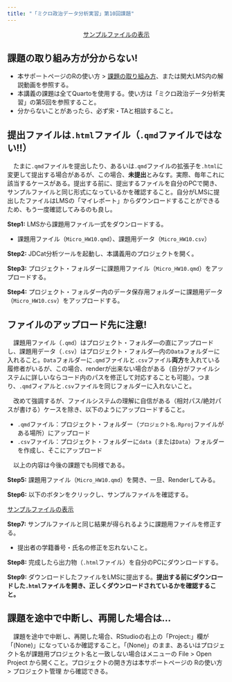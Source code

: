 ```yaml
---
title: "「ミクロ政治データ分析実習」第10回課題"
---
```


<center><a href="Data/Micro_HW10_Sample.html" class="btn btn-primary btn-lg" target="_blank" role="button"><i class="bi bi-window"></i> サンプルファイルの表示</a></center>

:::{.callout-important}
## 課題の取り組み方が分からない!

* 本サポートページのRの使い方 > [課題の取り組み方](../intro/homework.qmd)、または関大LMS内の解説動画を参照する。
* 本講義の課題は全てQuartoを使用する。使い方は「ミクロ政治データ分析実習」の第5回を参照すること。
* 分からないことがあったら、必ず宋・TAと相談すること。
:::

:::{.callout-important}
## 提出ファイルは`.html`ファイル（`.qmd`ファイルではない!!）

　たまに`.qmd`ファイルを提出したり、あるいは`.qmd`ファイルの拡張子を`.html`に変更して提出する場合があるが、この場合、**未提出**とみなす。実際、毎年これに該当するケースがある。提出する前に、提出するファイルを自分のPCで開き、サンプルファイルと同じ形式になっているかを確認すること。自分がLMSに提出したファイルはLMSの「マイレポート」からダウンロードすることができるため、もう一度確認してみるのも良し。
:::

**Step1:** LMSから課題用ファイル一式をダウンロードする。

- 課題用ファイル（`Micro_HW10.qmd`）、課題用データ（`Micro_HW10.csv`）

**Step2:** JDCat分析ツールを起動し、本講義用のプロジェクトを開く。

**Step3:** プロジェクト・フォルダーに課題用ファイル（`Micro_HW10.qmd`）をアップロードする。

**Step4:** プロジェクト・フォルダー内のデータ保存用フォルダーに課題用データ（`Micro_HW10.csv`）をアップロードする。

:::{.callout-important}
## ファイルのアップロード先に注意! 

　課題用ファイル（`.qmd`）はプロジェクト・フォルダ―の直にアップロードし、課題用データ（`.csv`）はプロジェクト・フォルダ―内の`Data`フォルダーに入れること。`Data`フォルダーに`.qmd`ファイルと`.csv`ファイル**両方**を入れている履修者がいるが、この場合、renderが出来ない場合がある（自分がファイルシステムに詳しいならコード内のパスを修正して対応することも可能）。つまり、`.qmd`フィアルと`.csv`ファイルを同じフォルダーに入れないこと。

　改めて強調するが、ファイルシステムの理解に自信がある（相対パス/絶対パスが書ける）ケースを除き、以下のようにアップロードすること。

- `.qmd`ファイル：プロジェクト・フォルダー（`プロジェクト名.Rproj`ファイルがある場所）にアップロード
- `.csv`ファイル：プロジェクト・フォルダーに`data`（または`Data`）フォルダーを作成し、そこにアップロード

　以上の内容は今後の課題でも同様である。
:::

**Step5:** 課題用ファイル（`Micro_HW10.qmd`）を開き、一旦、Renderしてみる。

**Step6:** 以下のボタンをクリックし、サンプルファイルを確認する。

<a href="Data/Micro_HW10_Sample.html" class="btn btn-primary btn-sm" target="_blank" role="button"><i class="bi bi-window"></i> サンプルファイルの表示</a>

**Step7:** サンプルファイルと同じ結果が得られるように課題用ファイルを修正する。

* 提出者の学籍番号・氏名の修正を忘れないこと。

**Step8:** 完成したら出力物（`.html`ファイル）を自分のPCにダウンロードする。

**Step9:** ダウンロードしたファイルをLMSに提出する。**提出する前にダウンロードした`.html`ファイルを開き、正しくダウンロードされているかを確認すること。**

:::{.callout-important}
## 課題を途中で中断し、再開した場合は...

　課題を途中で中断し、再開した場合、RStudioの右上の「Project:」欄が「(None)」になっているか確認すること。「(None)」のまま、あるいはプロジェクト名が課題用プロジェクト名と一致しない場合はメニューの File > Open Project から開くこと。プロジェクトの開き方は本サポートページの Rの使い方 > プロジェクト管理 から確認できる。
:::